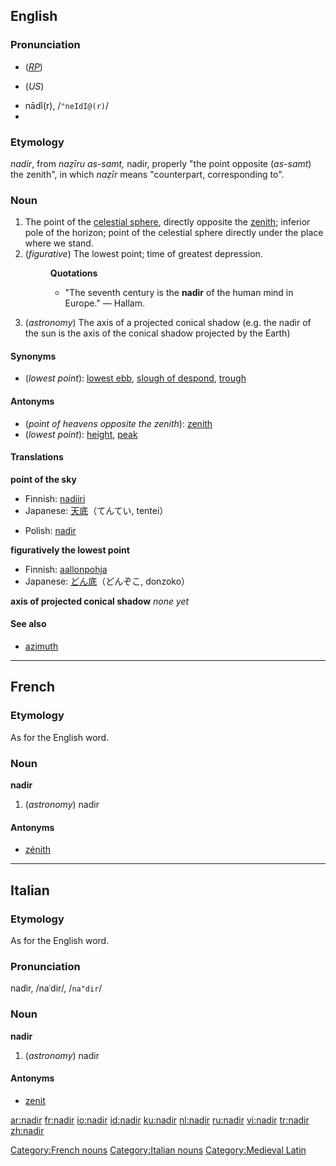 {{see|Nadir}}
{{wikipedia}}
{{was wotd|2006|September|23}}
==English==

===Pronunciation===
*{{IPA|/ˈneɪdɪə/}} (''[[RP]]'')
*{{IPA|/ˈneɪdɪr/}} (''US'')
*nādî(r), /<tt>"neIdI@(r)</tt>/
*{{audio|en-us-nadir.ogg|Audio (US)}}

===Etymology===
{{ML.}} ''nadir'', from {{Arab.}}
{{ARchar|[[نظير اسمت|نَظِيرُ السَّمْت]]}} ''naẓīru as-samt,'' nadir, properly "the point opposite
{{ARchar|[[سمت|السَمْتُ]]}} (''as-samt'') the zenith", in which
{{ARchar|[[نظير|نَظِير]]}} ''naẓīr'' means "counterpart, corresponding to".

===Noun===
{{en-noun}}

# The point of the [[celestial sphere]], directly opposite the [[zenith]]; inferior pole of the horizon; point of the celestial sphere directly under the place where we stand.
# (''figurative'') The lowest point; time of greatest depression.
#:'''Quotations'''
#:*"The seventh century is the '''nadir''' of the human mind in Europe." &mdash; Hallam.
# (''astronomy'') The axis of a projected conical shadow (e.g. the nadir of the sun is the axis of the conical shadow projected by the Earth)

====Synonyms====
*(''lowest point''): [[lowest ebb]], [[slough of despond]], [[trough]]

====Antonyms====
*(''point of heavens opposite the zenith''): [[zenith]]
*(''lowest point''): [[height]], [[peak]]

====Translations====
'''point of the sky'''
{{top}}
*Finnish: [[nadiiri]]
*Japanese: [[天底]]（てんてい, tentei）
{{mid}}
*Polish: [[nadir]] {{m}}
{{bottom}}

'''figuratively the lowest point'''
{{top}}
*Finnish: [[aallonpohja]]
*Japanese: [[どん底]]（どんぞこ, donzoko）
{{mid}}
{{bottom}}

'''axis of projected conical shadow'''
{{top}}
''none yet''
{{mid}}
{{bottom}}

====See also====
*[[azimuth]]

----

==French==

===Etymology===
As for the English word.

===Noun===
'''nadir''' {{m}}

# (''astronomy'') nadir

====Antonyms====
*[[zénith]]

[[Category:French nouns]]

----

==Italian==

===Etymology===
As for the English word.

===Pronunciation===
nadìr, /naˈdir/, /<tt>na"dir</tt>/

===Noun===
'''nadir''' {{m}}

# (''astronomy'') nadir

====Antonyms====
*[[zenit]]

[[Category:Italian nouns]]
[[Category:Medieval Latin]]

[[ar:nadir]]
[[fr:nadir]]
[[io:nadir]]
[[id:nadir]]
[[ku:nadir]]
[[nl:nadir]]
[[ru:nadir]]
[[vi:nadir]]
[[tr:nadir]]
[[zh:nadir]]